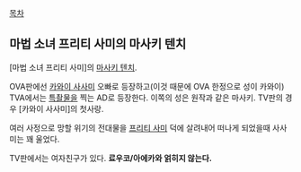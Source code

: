 [[목차]]

== 마법 소녀 프리티 사미의 마사키 텐치 ==

[마법 소녀 프리티 사미]의 [[마사키 텐치]].

OVA판에선 [[카와이 사사미]] 오빠로 등장하고(이것 때문에 OVA 한정으로 성이 카와이) TVA에서는 [[특촬물]]을 찍는 AD로 등장한다. 이쪽의 성은 원작과 같은 마사키. TV판의 경우 [카와이 사사미]의 첫사랑.

여러 사정으로 망할 위기의 전대물을 [[프리티 사미]] 덕에 살려내어 떠나게 되었을때 사사미는 꽤 울었다.

TV판에서는 여자친구가 있다. '''료우코/아에카와 얽히지 않는다.'''
